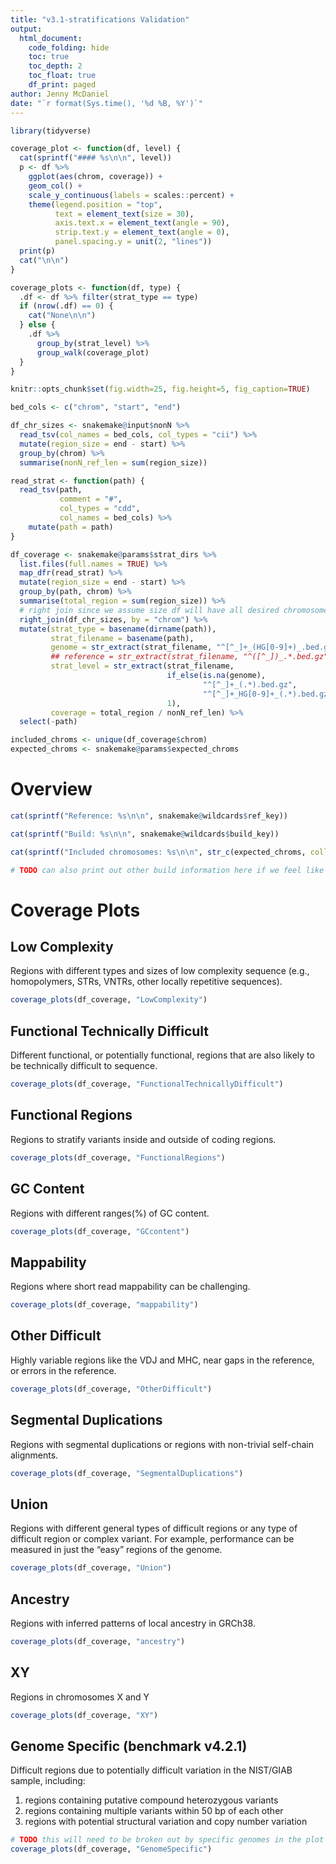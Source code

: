 ```yaml
---
title: "v3.1-stratifications Validation"
output:
  html_document:
    code_folding: hide
    toc: true
    toc_depth: 2
    toc_float: true
    df_print: paged
author: Jenny McDaniel
date: "`r format(Sys.time(), '%d %B, %Y')`"
---
```


<!-- # Purpose -->

<!-- This markdown will be used to validate stratification BED files for the -->
<!-- v3.1-stratification release. Validation includes: -->

<!-- 1. Perform sanity checks for each stratification file. -->
<!-- 2. Confirm expected chromosomes are covered and coverage of individual -->
<!--    chromosomes is as expected. -->
    
```r
library(tidyverse)

coverage_plot <- function(df, level) {
  cat(sprintf("#### %s\n\n", level))
  p <- df %>%
    ggplot(aes(chrom, coverage)) +
    geom_col() +
    scale_y_continuous(labels = scales::percent) +
    theme(legend.position = "top",
          text = element_text(size = 30),
          axis.text.x = element_text(angle = 90),
          strip.text.y = element_text(angle = 0),
          panel.spacing.y = unit(2, "lines"))
  print(p)
  cat("\n\n")
}

coverage_plots <- function(df, type) {
  .df <- df %>% filter(strat_type == type)
  if (nrow(.df) == 0) {
    cat("None\n\n")
  } else {
    .df %>%
      group_by(strat_level) %>%
      group_walk(coverage_plot)
  }
}

knitr::opts_chunk$set(fig.width=25, fig.height=5, fig_caption=TRUE)

bed_cols <- c("chrom", "start", "end")

df_chr_sizes <- snakemake@input$nonN %>%
  read_tsv(col_names = bed_cols, col_types = "cii") %>%
  mutate(region_size = end - start) %>%
  group_by(chrom) %>%
  summarise(nonN_ref_len = sum(region_size))

read_strat <- function(path) {
  read_tsv(path,
           comment = "#",
           col_types = "cdd",
           col_names = bed_cols) %>%
    mutate(path = path)
}

df_coverage <- snakemake@params$strat_dirs %>%
  list.files(full.names = TRUE) %>%
  map_dfr(read_strat) %>%
  mutate(region_size = end - start) %>%
  group_by(path, chrom) %>%
  summarise(total_region = sum(region_size)) %>%
  # right join since we assume size df will have all desired chromosomes
  right_join(df_chr_sizes, by = "chrom") %>%
  mutate(strat_type = basename(dirname(path)),
         strat_filename = basename(path),
         genome = str_extract(strat_filename, "^[^_]+_(HG[0-9]+)_.bed.gz", 1),
         ## reference = str_extract(strat_filename, "^([^_])_.*.bed.gz", 1),
         strat_level = str_extract(strat_filename, 
                                   if_else(is.na(genome),
                                           "^[^_]+_(.*).bed.gz",
                                           "^[^_]+_HG[0-9]+_(.*).bed.gz"),
                                   1),
         coverage = total_region / nonN_ref_len) %>%
  select(-path)

included_chroms <- unique(df_coverage$chrom)
expected_chroms <- snakemake@params$expected_chroms

```

# Overview

```r

cat(sprintf("Reference: %s\n\n", snakemake@wildcards$ref_key))

cat(sprintf("Build: %s\n\n", snakemake@wildcards$build_key))

cat(sprintf("Included chromosomes: %s\n\n", str_c(expected_chroms, collapse = ",")))

# TODO can also print out other build information here if we feel like it

```

# Coverage Plots

<!-- TODO these little panels can be grouped by "genome specific" and "everything" -->
<!-- else, and each can be generated in its own code block to keep the rmd DRY -->

## Low Complexity

Regions with different types and sizes of low complexity sequence (e.g.,
homopolymers, STRs, VNTRs, other locally repetitive sequences).

```r
coverage_plots(df_coverage, "LowComplexity")
```

## Functional Technically Difficult

Different functional, or potentially functional, regions that are also likely to
be technically difficult to sequence.

```r
coverage_plots(df_coverage, "FunctionalTechnicallyDifficult")
```

## Functional Regions

Regions to stratify variants inside and outside of coding regions.

```r
coverage_plots(df_coverage, "FunctionalRegions")
```

## GC Content

Regions with different ranges(%) of GC content.

```r
coverage_plots(df_coverage, "GCcontent")
```

## Mappability

Regions where short read mappability can be challenging.

```r
coverage_plots(df_coverage, "mappability")
```

## Other Difficult

Highly variable regions like the VDJ and MHC, near gaps in the reference, or
errors in the reference.

```r
coverage_plots(df_coverage, "OtherDifficult")
```

## Segmental Duplications

Regions with segmental duplications or regions with non-trivial self-chain
alignments.

```r
coverage_plots(df_coverage, "SegmentalDuplications")
```

## Union

Regions with different general types of difficult regions or any type of
difficult region or complex variant. For example, performance can be measured in
just the "easy" regions of the genome.

```r
coverage_plots(df_coverage, "Union")
```

## Ancestry

Regions with inferred patterns of local ancestry in GRCh38.

```r
coverage_plots(df_coverage, "ancestry")
```

## XY

Regions in chromosomes X and Y

```r
coverage_plots(df_coverage, "XY")
```

## Genome Specific (benchmark v4.2.1)

Difficult regions due to potentially difficult variation in the NIST/GIAB
sample, including:

1. regions containing putative compound heterozygous variants
2. regions containing multiple variants within 50 bp of each other
3. regions with potential structural variation and copy number variation

```r
# TODO this will need to be broken out by specific genomes in the plot
coverage_plots(df_coverage, "GenomeSpecific")
```

